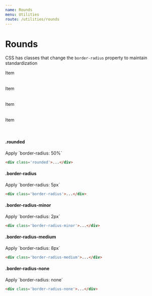 ```yaml
---
name: Rounds
menu: Utilities
route: /utilities/rounds
---
```


# Rounds

CSS has classes that change the `border-radius` property to maintain standardization

<div class='grid-box mb-3 display-flex justify-content-space-between' style='height: auto'>
  <div class='background-gray p-2 text-center display-flex align-items-center justify-content-center rounded' style='width: 50px; height: 50px'>
    Item
  </div>
  <div class='background-gray p-2 text-center display-flex align-items-center justify-content-center border-radius' style='width: 50px; height: 50px'>
    Item
  </div>
  <div class='background-gray p-2 text-center display-flex align-items-center justify-content-center border-radius-medium' style='width: 50px; height: 50px'>
    Item
  </div>
  <div class='background-gray p-2 text-center display-flex align-items-center justify-content-center border-radius-none' style='width: 50px; height: 50px'>
    Item
  </div>
</div>

<h4>.rounded</h4>
Apply `border-radius: 50%`

```html
<div class='rounded'>...</div>
```

<h4>.border-radius</h4>
Apply `border-radius: 5px`

```html
<div class='border-radius'>...</div>
```

<h4>.border-radius-minor</h4>
Apply `border-radius: 2px`

```html
<div class='border-radius-minor'>...</div>
```

<h4>.border-radius-medium</h4>
Apply `border-radius: 8px`

```html
<div class='border-radius-medium'>...</div>
```

<h4>.border-radius-none</h4>
Apply `border-radius: none`

```html
<div class='border-radius-none'>...</div>
```